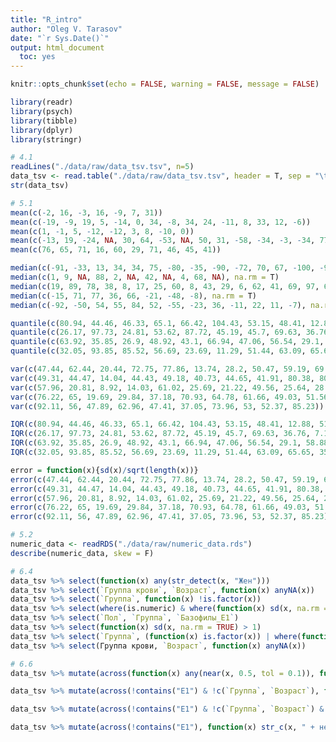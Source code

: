 ```yaml
---
title: "R_intro"
author: "Oleg V. Tarasov"
date: "`r Sys.Date()`"
output: html_document
  toc: yes
---
```


```r
knitr::opts_chunk$set(echo = FALSE, warning = FALSE, message = FALSE)

library(readr)
library(psych)
library(tibble)
library(dplyr)
library(stringr)
```

```r
# 4.1
readLines("./data/raw/data_tsv.tsv", n=5)
data_tsv <- read.table("./data/raw/data_tsv.tsv", header = T, sep = "\t", dec = ".", quote = "")
str(data_tsv)
```

```r
# 5.1
mean(c(-2, 16, -3, 16, -9, 7, 31))
mean(c(-19, -9, 19, 5, -14, 0, 34, -8, 34, 24, -11, 8, 33, 12, -6))
mean(c(1, -1, 5, -12, -12, 3, 8, -10, 0))
mean(c(-13, 19, -24, NA, 30, 64, -53, NA, 50, 31, -58, -34, -3, -34, 77), na.rm = T)
mean(c(76, 65, 71, 16, 60, 29, 71, 46, 45, 41))

median(c(-91, -33, 13, 34, 34, 75, -80, -35, -90, -72, 70, 67, -100, -94, -18))
median(c(1, 9, NA, 88, 2, NA, 42, NA, 4, 68, NA), na.rm = T)
median(c(19, 89, 78, 38, 8, 17, 25, 60, 8, 43, 29, 6, 62, 41, 69, 97, 61, 83, 25, 24),  na.rm = T)
median(c(-15, 71, 77, 36, 66, -21, -48, -8), na.rm = T)
median(c(-92, -50, 54, 55, 84, 52, -55, -23, 36, -11, 22, 11, -7), na.rm = T)

quantile(c(80.94, 44.46, 46.33, 65.1, 66.42, 104.43, 53.15, 48.41, 12.88, 51.1, 43.03, 40.3, 33.71, 55.1, 22.17), na.rm = T, probs = seq(0, 1, 1/6))
quantile(c(26.17, 97.73, 24.81, 53.62, 87.72, 45.19, 45.7, 69.63, 36.76, 7.17), na.rm = T, probs = seq(0, 1, 1/6))
quantile(c(63.92, 35.85, 26.9, 48.92, 43.1, 66.94, 47.06, 56.54, 29.1, 58.88), na.rm = T, probs = seq(0, 1, 1/6))
quantile(c(32.05, 93.85, 85.52, 56.69, 23.69, 11.29, 51.44, 63.09, 65.65, 35.73, 60.15, 30.93, -4.2), na.rm = T, probs = seq(0, 1, 1/6))

var(c(47.44, 62.44, 20.44, 72.75, 77.86, 13.74, 28.2, 50.47, 59.19, 69.04))
var(c(49.31, 44.47, 14.04, 44.43, 49.18, 40.73, 44.65, 41.91, 80.38, 80.09))
var(c(57.96, 20.81, 8.92, 14.03, 61.02, 25.69, 21.22, 49.56, 25.64, 28.31))
var(c(76.22, 65, 19.69, 29.84, 37.18, 70.93, 64.78, 61.66, 49.03, 51.56))
var(c(92.11, 56, 47.89, 62.96, 47.41, 37.05, 73.96, 53, 52.37, 85.23))

IQR(c(80.94, 44.46, 46.33, 65.1, 66.42, 104.43, 53.15, 48.41, 12.88, 51.1, 43.03, 40.3, 33.71, 55.1, 22.17))
IQR(c(26.17, 97.73, 24.81, 53.62, 87.72, 45.19, 45.7, 69.63, 36.76, 7.17))
IQR(c(63.92, 35.85, 26.9, 48.92, 43.1, 66.94, 47.06, 56.54, 29.1, 58.88))
IQR(c(32.05, 93.85, 85.52, 56.69, 23.69, 11.29, 51.44, 63.09, 65.65, 35.73, 60.15, 30.93, -4.2))

error = function(x){sd(x)/sqrt(length(x))}
error(c(47.44, 62.44, 20.44, 72.75, 77.86, 13.74, 28.2, 50.47, 59.19, 69.04))
error(c(49.31, 44.47, 14.04, 44.43, 49.18, 40.73, 44.65, 41.91, 80.38, 80.09))
error(c(57.96, 20.81, 8.92, 14.03, 61.02, 25.69, 21.22, 49.56, 25.64, 28.31))
error(c(76.22, 65, 19.69, 29.84, 37.18, 70.93, 64.78, 61.66, 49.03, 51.56))
error(c(92.11, 56, 47.89, 62.96, 47.41, 37.05, 73.96, 53, 52.37, 85.23))

# 5.2
numeric_data <- readRDS("./data/raw/numeric_data.rds")
describe(numeric_data, skew = F)
```

``` r
# 6.4
data_tsv %>% select(function(x) any(str_detect(x, "Жен")))
data_tsv %>% select(`Группа крови`, `Возраст`, function(x) anyNA(x))
data_tsv %>% select(`Группа`, function(x) !is.factor(x))
data_tsv %>% select(where(is.numeric) & where(function(x) sd(x, na.rm = TRUE) > 1))
data_tsv %>% select(`Пол`, `Группа`, `Базофилы_E1`)
data_tsv %>% select(function(x) sd(x, na.rm = TRUE) > 1)
data_tsv %>% select(`Группа`, (function(x) is.factor(x)) | where(function(x) is.numeric(x)))
data_tsv %>% select(Группа крови, `Возраст`, function(x) anyNA(x))

# 6.6
data_tsv %>% mutate(across(function(x) any(near(x, 0.5, tol = 0.1)), function(x) x + 1000))

data_tsv %>% mutate(across(!contains("E1") & !c(`Группа`, `Возраст`), function(x) x ^ 2))

data_tsv %>% mutate(across(!contains("E1") & !c(`Группа`, `Возраст`) & !where(is.factor), function(x) x ^ 2), across(contains("E2"), function(x) x * 100))

data_tsv %>% mutate(across(!contains("E1"), function(x) str_c(x, " + некая строка")))
```